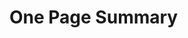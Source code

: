 # One Page Summary{-}


\begin{itemize}

\item This assessment for `r spp` in Oregon waters incorporates a wide range of data sources: removals from two commercial and two recreational fleets; three fishery-dependent indices of abundance, three fishery-independent indices of abundance, length and conditional age-at-length composition data for several fisheries and surveys; information on weight-at-length, maturity-at-length, and fecundity-at-length; information on natural mortality and the steepness of the Beverton-Holt stock-recruitment relationship; and estimates of ageing error.

\item The addition of a new coastwide acoustic-visual survey (conducted in 2021) was incorporated into the base model to provide direct information on overall population scale and to anchor related information on scale from earlier (2005-2013) tagging data.   

\item `r spp` off the U.S. west coast appear to have complex sex-specific growth and mortality dynamics that are captured in this assessment through sex-specific parameterizations. In particular, observations of older females are lacking in the available data and is addressed by allowing for higher female natural mortality.

\item The model was highly sensitive to model specifications for acoustic-visual (AV) survey catchability and recruitment. The base model fixed AV survey catchability at a reasonable value given the survey design and `r spp` biology. Reconciling the signal in the
biological data (which suggests a lower population size and status) versus the AV and tag surveys (which suggest high stock sizes and status) is a major uncertainty.  

\item The estimated spawning output at the beginning of 2023 was `r ssb_curr` million of eggs (meggs; ~95 percent asymptotic intervals: `r ssb_curr_low` to `r ssb_curr_hi` meggs), which when compared to unfished spawning output (`r ssb0` meggs) gives a relative stock status level of `r round(100*depl_curr,0)` percent (~95 percent asymptotic intervals: `r round(100*depl_curr_low,0)` to `r round(100*depl_curr_hi,0)` percent).  Currently the stock is estimated above the management target of $SO_{40\%}$ in 2023 and is estimated to have remained above the target since 2009.

\item  Fishing intensity (1 - SPR) has fluctuated around the estimated SPR rate fishing intensity target of 0.50 (1 - $\text{SPR}_{50\%}$) since 1980. The spawning output equivalent to 40 percent of the unfished spawning output ($\text{SO}_{40\%}$) calculated using the SPR target ($\text{SPR}_{50\%}$) was `r format(model$derived_quants[model$derived_quants$Label == 'SSB_SPR', 'Value'], digits = 4, scientific = FALSE, big.mark = ',')` meggs. The `r spp` population in Oregon at the start of 2023 is estimated to be 1.38 times (above) the target biomass, and fishing intensity during 2022 is estimated to be 0.96 times (below) the fishing intensity target. Sustainable total yield, landings plus discards, using $\text{SPR}_{50\%}$ is estimated at `r format(model$derived_quants[model$derived_quants$Label == 'Dead_Catch_SPR', 'Value'], digits = 3, scientific = FALSE, big.mark = ',')` mt.   

\end{itemize}

\newpage